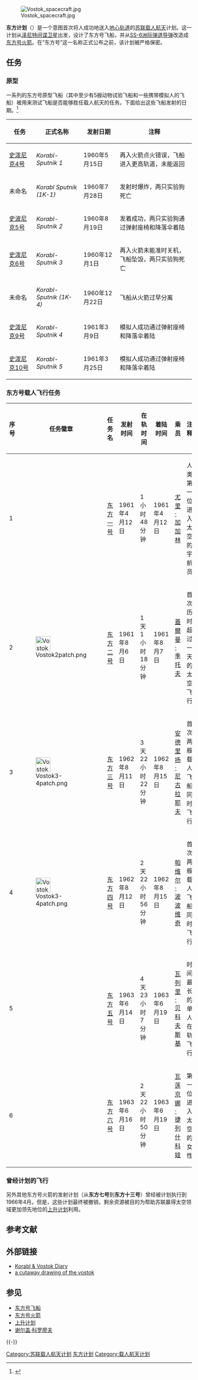 {{noteTA
|1 = zh-hans:飞船; zh-hant:太空船;
|2 = zh-hans:导弹; zh-hant:飛彈;
|3 = zh-hans:航天; zh-hant:太空;
|4 = zh-hans:宇航员; zh-hant:太空人;
|G1 = Aero
}}
{{otheruses|subject=蘇聯的航太計劃|other=電子遊戲系列和其相關作品|東方Project}}
[[File:Vostok_spacecraft.jpg|thumb]]

'''东方计划'''（{{lang-ru|Восто́к}}）是一个意图首次将人成功地送入[[地心轨道|地心轨道]]的[[苏联|苏联]][[载人航天|载人航天]]计划。这一计划从[[泽尼特间谍卫星|泽尼特间谍卫星]]出发，设计了东方号飞船，并从[[SS-6|SS-6]][[洲际弹道导弹|洲际弹道导弹]]改造成[[东方号火箭|东方号火箭]]。在“东方号”这一名称正式公布之前，该计划被严格保密。

==任务==
===原型===
一系列的东方号原型飞船（其中至少有5艘动物试验飞船和一些携带模拟人的飞船）被用来测试飞船是否能够胜任载人航天的任务。下面给出这些飞船发射的日期。<ref>{{cite web |url=http://www.zarya.info/Diaries/Vostok/Vostok.php |title=Vostok - the World's First Spaceship |last=Christy |first=Robert |access-date=2010-01-11 |archive-date=2019-11-17 |archive-url=https://web.archive.org/web/20191117210125/http://www.zarya.info/Diaries/Vostok/Vostok.php |dead-url=no }}</ref>

{| border="1" cellpadding="2" cellspacing="2" style="margin: 1em 1em 1em 0; background: #f9f9f9; border: 1px #aaa solid; border-collapse: collapse; font-size: 95%;" 
|- bgcolor="#efefef"
! 任务
! 正式名称
! 发射日期
! 注释
|-
| [[史泼尼克4号|史泼尼克4号]] || ''Korabl-Sputnik 1'' || 1960年5月15日 || 再入火箭点火错误，飞船进入更高轨道，未能返回
|-
| 未命名 || ''Korabl Sputnik (1K-1)'' || 1960年7月28日 || 发射时爆炸，两只实验狗死亡
|-
| [[史波尼克5号|史波尼克5号]] || ''Korabl-Sputnik 2'' || 1960年8月19日 || 发着成功，两只实验狗通过弹射座椅和降落伞着陆
|-
| [[史泼尼克6号|史泼尼克6号]] || ''Korabl-Sputnik 3'' || 1960年12月1日 || 再入火箭未能准时关机，飞船坠毁，两只实验狗死亡
|-
| 未命名 || ''Korabl-Sputnik (1K-4)'' || 1960年12月22日 || 飞船从火箭过早分离 
|-
| [[史泼尼克9号|史泼尼克9号]] || ''Korabl-Sputnik 4'' || 1961年3月9日 || 模拟人成功通过弹射座椅和降落伞着陆
|-
| [[史泼尼克10号|史泼尼克10号]] || ''Korabl-Sputnik 5'' || 1961年3月25日 || 模拟人成功通过弹射座椅和降落伞着陆
|}

===东方号载人飞行任务===
{| border="1" cellpadding="2" cellspacing="2" style="margin: 1em 1em 1em 0; background: #f9f9f9; border: 1px #aaa solid; border-collapse: collapse; font-size: 95%;" 
|- bgcolor="#efefef"
! 序号
! 任务徽章
! 任务名
! 发射时间
! 在轨时间
! 着陆时间
! 乘员
! 注释
|-
|1 |||| [[东方一号|东方一号]] || 1961年4月12日 || 1小时48分钟 || 1961年4月12日 || [[尤里·加加林|尤里·加加林]] || 人类第一位进入太空的宇航员
|-
|2 || [[Image:Vostok2patch.png|40px]] || [[东方二号|东方二号]] || 1961年8月6日 || 1天1小时18分钟 || 1961年8月7日 || [[蓋爾曼·季托夫|蓋爾曼·季托夫]] || 首次历时超过一天的太空飞行
|-
|3 || [[Image:Vostok3-4patch.png|40px]] || [[东方三号|东方三号]] || 1962年8月11日 || 3天22小时22分钟 || 1962年8月15日 || [[安德里扬·格里戈里耶维奇·尼古拉耶夫|安德里扬·尼古拉耶夫]] || 首次两艘载人飞船同时飞行
|-
|4 || [[Image:Vostok3-4patch.png|40px]] || [[东方四号|东方四号]] || 1962年8月12日 || 2天22小时56分钟 || 1962年8月15日 || [[帕维尔·罗曼诺维奇·波波维奇|帕维尔·波波维奇]] || 首次两艘载人飞船同时飞行
|-
|5 |||| [[东方五号|东方五号]] || 1963年6月14日 || 4天23小时7分钟 || 1963年6月19日 || [[瓦列里·贝科夫斯基|瓦列里·贝科夫斯基]] || 时间最长的单人在轨飞行
|-
|6 |||| [[东方六号|东方六号]] || 1963年6月16日 || 2天22小时50分钟 || 1963年6月19日 || [[瓦莲京娜·捷列什科娃|瓦莲京娜·捷列什科娃]] || 第一位进入太空的女性
|}

=== 曾经计划的飞行 ===
另外其他东方号火箭的发射计划（从'''东方七号'''到'''东方十三号'''）曾经被计划执行到1966年4月。但是，这些计划最终被撤销，剩余资源被目的为帮助苏联赢得太空领域更加领先地位的[[上升计划|上升计划]]利用。

== 参考文献 ==
{{Reflist}}

== 外部链接 ==
* [http://www.zarya.info/Diaries/Vostok/Vostok.php Korabl & Vostok Diary] {{Wayback|url=http://www.zarya.info/Diaries/Vostok/Vostok.php |date=20191117210125 }}
* [http://www.flightglobal.com/airspace/photos/missilespacesystemscutaways/vostok-capsule-cutaway-10322.aspx a cutaway drawing of the vostok] {{Wayback|url=http://www.flightglobal.com/airspace/photos/missilespacesystemscutaways/vostok-capsule-cutaway-10322.aspx |date=20091020154252 }}

== 参见 ==
{{Portal|name=航天|image=RocketSunIcon.svg|size=30}}
* [[东方号飞船|东方号飞船]]
* [[东方号火箭|东方号火箭]]
* [[上升计划|上升计划]]
* [[谢尔盖·科罗廖夫|谢尔盖·科罗廖夫]]

{{-}}
{{Vostok Programme}}
{{俄罗斯载人航天计划}}
{{航天}}

[[Category:苏联载人航天计划|Category:苏联载人航天计划]]
[[Category:东方计划|]]
[[Category:载人航天计划|Category:载人航天计划]]